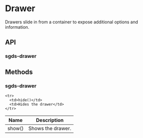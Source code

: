 
<Meta of={DrawerStories} />

# Drawer

Drawers slide in from a container to expose additional options and information.

<Canvas>
  <Story of={DrawerStories.Basic} />
</Canvas>

## API

### sgds-drawer

<Controls />

## Methods

### sgds-drawer

<table>
  <thead>
    <tr>
      <th>Name</th>
      <th>Description</th>
    </tr>
  </thead>

  <tbody>
    <tr>
      <td>show()</td>
      <td>Shows the drawer.</td>
    </tr>

    <tr>
      <td>hide()</td>
      <td>Hides the drawer</td>
    </tr>
  </tbody>
</table>
